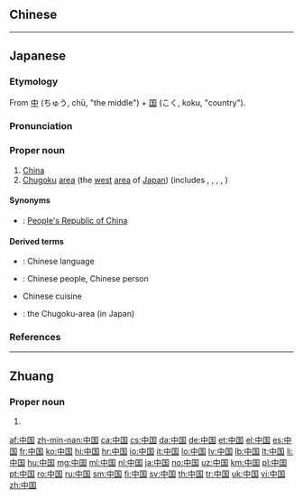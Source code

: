 ==Chinese==
{{zh-see|中國}}

----

==Japanese==
{{ja-kanjitab|ちゅう|こく|k2=ごく|yomi=o|r=y}}

===Etymology===
From [[中]] (ちゅう, chū, "the middle") + [[国]] (こく, koku, "country").

===Pronunciation===
{{ja-pron|ちゅうごく|acc=a|acc2=h|acc_ref=SMK5|acc2_ref=DJR|y=o|a=Ja-Chugoku.ogg}}

===Proper noun===
{{ja-pos|ちゅうごく|proper|kyu=中國}}

# [[China]] {{qualifier|the [[Asia]]n country}}
# [[Chugoku]] [[area]] (the [[west]] [[area]] of [[Japan]]) (includes {{l|ja|鳥取県}}, {{l|ja|島根県}}, {{l|ja|岡山県}}, {{l|ja|広島県}}, {{l|ja|山口県}})

====Synonyms====
* {{sense|country}} {{ja-r|中華人民共和国|^ちゅうか ^じんみん ^きょうわこく}}: [[People's Republic of China]]

====Derived terms====
* {{ja-r|中国語|ちゅうごくご}}: Chinese language
* {{ja-r|中国人|ちゅうごくじん}}: Chinese people, Chinese person
* {{ja-r|中国料理|^ちゅうごく りょうり}} Chinese cuisine
* {{ja-r|中国地方|^ちゅうごく ちほう}}: the Chugoku-area (in Japan)

{{catlangcode|ja|China|Countries of Asia|sort=ちゅうこく'}}

===References===
<references/>

----

==Zhuang==

===Proper noun===
{{za-head|proper noun|t=中國}}

# {{za-sawndip form of|s|Cunghgoz}}

[[af:中国]]
[[zh-min-nan:中国]]
[[ca:中国]]
[[cs:中国]]
[[da:中国]]
[[de:中国]]
[[et:中国]]
[[el:中国]]
[[es:中国]]
[[fr:中国]]
[[ko:中国]]
[[hi:中国]]
[[hr:中国]]
[[io:中国]]
[[it:中国]]
[[lo:中国]]
[[lv:中国]]
[[lb:中国]]
[[lt:中国]]
[[li:中国]]
[[hu:中国]]
[[mg:中国]]
[[ml:中国]]
[[nl:中国]]
[[ja:中国]]
[[no:中国]]
[[uz:中国]]
[[km:中国]]
[[pl:中国]]
[[pt:中国]]
[[ro:中国]]
[[ru:中国]]
[[sm:中国]]
[[fi:中国]]
[[sv:中国]]
[[th:中国]]
[[tr:中国]]
[[uk:中国]]
[[vi:中国]]
[[zh:中国]]